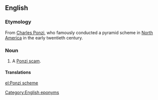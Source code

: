 ==English==
{{wikipedia|Ponzi scheme}}

===Etymology===
From [[w:Charles Ponzi|Charles Ponzi]], who famously conducted a pyramid scheme in [[North America]] in the early twentieth century.

===Noun===
{{en-noun}}

# A [[Ponzi scam]].
<!--Any pyramid scheme, or a particular kind? They are virtually synonymous it seems-->
<!--Is Ponzi capitalised? 98/ first 100 raw b.g.c. hits are for capitalized Ponzi.-->

====Translations====
{{trans-top|illicit money-making scheme}}

{{trans-mid}}

{{trans-bottom}}

[[Category:English eponyms]]

[[el:Ponzi scheme]]